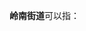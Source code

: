 '''岭南街道'''可以指：
{{PRC admin/disambig|23/04/07/002/000|44/01/03/002/000}}
{{disambig|cat=四字乡级行政区划消歧义}}